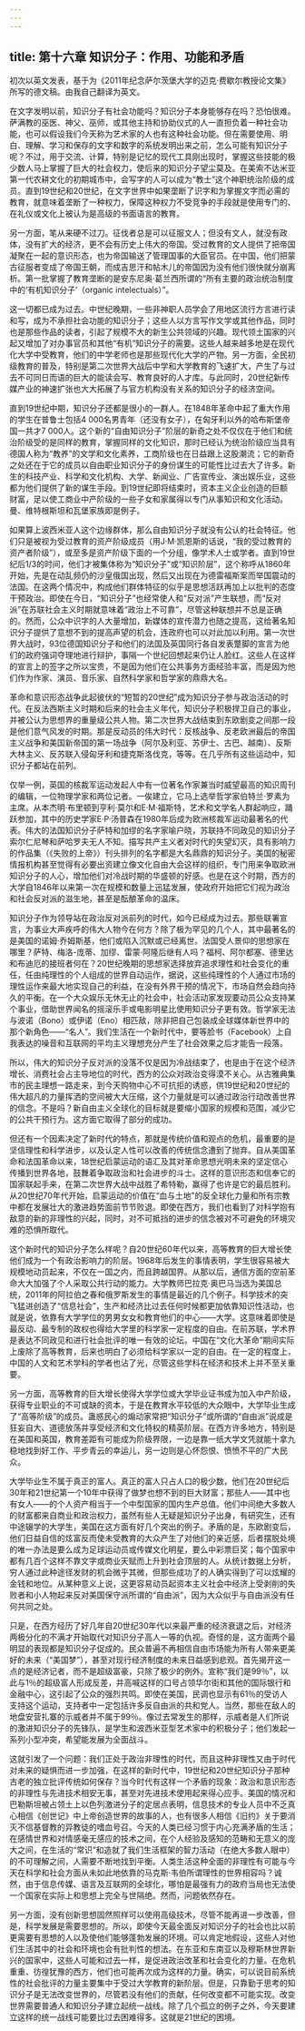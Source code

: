 ```yaml
---
---
---
```

title: 第十六章 知识分子：作用、功能和矛盾
---




初次以英文发表，基于为《2011年纪念萨尔茨堡大学的迈克·费歇尔教授论文集》所写的德文稿。由我自己翻译为英文。




在文字发明以前，知识分子有社会功能吗？知识分子本身能够存在吗？恐怕很难。萨满教的巫医、神父、巫师，或其他主持和协助仪式的人一直担负着一种社会功能，也可以假设我们今天称为艺术家的人也有这种社会功能。但在需要使用、明白、理解、学习和保存的文字和数字的系统发明出来之前，怎么可能有知识分子呢？不过，用于交流、计算，特别是记忆的现代工具刚出现时，掌握这些技能的极少数人马上掌握了巨大的社会权力，使后来的知识分子望尘莫及。在美索不达米亚第一代农耕文化的初期城市中，会写字的人可以成为“教士”这个神职统治阶级的成员。直到19世纪和20世纪，在文字世界中如果垄断了识字和为掌握文字而必需的教育，就意味着垄断了一种权力，保障这种权力不受竞争的手段就是使用专门的、在礼仪或文化上被认为是高级的书面语言的教育。

另一方面，笔从来硬不过刀。征伐者总是可以征服文人；但没有文人，就没有政体，没有扩大的经济，更不会有历史上伟大的帝国。受过教育的文人提供了把帝国凝聚在一起的意识形态，也为帝国输送了管理国事的大臣官员。在中国，他们把蒙古征服者变成了帝国王朝，而成吉思汗和帖木儿的帝国因为没有他们很快就分崩离析。第一批掌握了教育垄断的是安东尼奥·葛兰西所谓的“所有主要的政治统治制度中的‘有机知识分子’（organic intelectuals）”。

这一切都已成为过去。中世纪晚期，一些非神职人员学会了用地区流行方言进行读和写，成为不承担社会功能的知识分子；这些人以方言写作文学或其他作品，同时也是那些作品的读者，引起了规模不大的新生公共领域的兴趣。现代领土国家的兴起又增加了对办事官员和其他“有机”知识分子的需要。这些人越来越多地是在现代化大学中受教育，他们的中学老师也是那些现代化大学的产物。另一方面，全民初级教育的普及，特别是第二次世界大战后中学和大学教育的飞速扩大，产生了与过去不可同日而语的巨大的能读会写、教育良好的人才库。与此同时，20世纪新传媒产业的神速扩张也大大拓展了与官方机构没有关系的知识分子的经济空间。

直到19世纪中期，知识分子还都是很小的一群人。在1848年革命中起了重大作用的学生在普鲁士包括4 000名男青年（还没有女子），在匈牙利以外的哈布斯堡帝国一共才7 000人。这个新的“自由知识分子”阶层的新奇之处不仅仅在于他们和统治阶级受的是同样的教育，掌握同样的文化知识，那时已经认为统治阶级应当具有德国人称为“教养”的文学和文化素养，工商阶级也在日益跟上这股潮流；它的新奇之处还在于它的成员以自由职业知识分子的身份谋生的可能性比过去大了许多。新生的科技产业、科学和文化机构、大学、新闻业、广告宣传业、演出娱乐业，这些都为他们提供了新的谋生手段。到19世纪即将结束时，资本主义企业创造的巨额财富，足以使工商业中产阶级的一些子女和家属得以专门从事知识和文化活动。曼、维特根斯坦和瓦堡家族即是例子。

如果算上波西米亚人这个边缘群体，那么自由知识分子就没有公认的社会特征。他们只是被视为受过教育的资产阶级成员（用J·M·凯恩斯的话说，“我的受过教育的资产者阶级”），或至多是资产阶级下面的一个分组，像学术人士或学者。直到19世纪后1/3的时间，他们才被集体称为“知识分子”或“知识阶层”，这个称呼从1860年开始，先是在动乱频仍的沙皇俄国出现，然后又出现在为德雷福斯案而举国震动的法国。在这两个情况中，构成他们群体特征的似乎是思想活跃再加上以批判的态度干预政治。即使在今日，“知识分子”也经常使人和“反对派”产生联想，而“反对派”在苏联社会主义时期就意味着“政治上不可靠”，尽管这种联想并不总是正确的。然而，公众中识字的人大量增加，新媒体的宣传潜力也随之提高，这给著名知识分子提供了意想不到的提高声望的机会，连政府也可以对此加以利用。第一次世界大战时，93位德国知识分子和他们的法国及英国同行各自发表蹩脚的宣言为他们的政府强词夺理地进行辩护，事隔一个世纪回想起来仍让人脸红。这些人在这样的宣言上的签字之所以宝贵，不是因为他们在公共事务方面经验丰富，而是因为他们作为作家、演员、音乐家、自然科学家和哲学家的鼎鼎大名。

革命和意识形态战争此起彼伏的“短暂的20世纪”成为知识分子参与政治活动的时代。在反法西斯主义时期和后来的社会主义年代，知识分子积极捍卫自己的事业，并被公认为思想界的重量级公共人物。第二次世界大战结束到东欧剧变之间那一段是他们意气风发的时期。那是反动员的伟大时代：反核战争、反老欧洲最后的帝国主义战争和美国新帝国的第一场战争（阿尔及利亚、苏伊士、古巴、越南）、反斯大林主义、反苏联入侵匈牙利和捷克斯洛伐克，等等。在几乎所有这些运动中，知识分子都站在前列。

仅举一例，英国的核裁军运动发起人中有一位著名作家兼当时威望最高的知识周刊的编辑，一位物理学家和两位记者。一俟建立，它马上选举哲学家伯特兰·罗素为主席。从本杰明·布里顿到亨利·莫尔和E·M·福斯特，艺术和文学名人群起响应，踊跃参加，其中的历史学家E·P·汤普森在1980年后成为欧洲核裁军运动最著名的代表。伟大的法国知识分子萨特和加缪的名字家喻户晓，苏联持不同政见的知识分子索尔仁尼琴和萨哈罗夫无人不知。描写共产主义者对时代的失望幻灭，具有影响力的作品集（《失败的上帝》）刊头排列的名字都是大名鼎鼎的知识分子。美国的秘密情报机构甚至觉得有必要出资建立像文化自由大会这样的组织，专门用来争取欧洲知识分子的人心，增加他们对冷战时期的华盛顿的好感。也是在这个时期，西方的大学自1846年以来第一次在规模和数量上迅猛发展，使政府开始把它们视为政治和社会反对派的滋生地，甚至是酝酿革命的温床。

知识分子作为领导站在政治反对派前列的时代，如今已经成为过去。那些联署宣言，为事业大声疾呼的伟大人物今在何方？除了极为罕见的几个人，其中最著名的是美国的诺姆·乔姆斯基，他们或陷入沉默或已经离世。法国受人景仰的思想家在哪里？萨特、梅洛-庞蒂、加缪、雷蒙·阿隆后继有人吗？福柯、阿尔都塞、德里达和布迪厄的接班者何在？20世纪晚期的思想家选择放弃追求理性和社会变化的重任，任由纯理性的个人组成的世界自动运作，据说，这些纯理性的个人通过市场的理性运作来最大地实现自己的利益，在没有外界干预的情况下，市场自然会趋向持久的平衡。在一个大众娱乐无休无止的社会中，社会活动家发现要动员公众支持某个事业，借助世界闻名的摇滚乐手或电影明星比使用知识分子更有效。哲学家无法与波诺（Bono）或伊诺（Eno）相匹敌，除非把自己包装成全球媒体新世界中的那个新角色——“名人”。我们生活在一个新时代中，要等脸书（Facebook）上自我表达的噪音和互联网的平均主义理想充分产生了社会效果之后才能告一段落。

所以，伟大的知识分子反对派的没落不仅是因为冷战结束了，也是由于在这个经济增长、消费社会占主导地位的时代，西方的公众对政治变得漠不关心。从古雅典集市的民主理想一路走来，到今天购物中心不可抗拒的诱惑，供19世纪和20世纪的伟大超凡的力量挥洒的空间被大大压缩，这个力量就是可以通过政治行动改善世界的信念。不是吗？新自由主义全球化的目标就是要缩小国家的规模和范围，减少它的公共干预行为。这方面它取得了部分的成功。

但还有一个因素决定了新时代的特点，那就是传统价值和观点的危机，最重要的是坚信理性和科学进步，以及认定人性可以改善的传统信念遭到了抛弃。自从美国革命和法国革命以来，18世纪启蒙运动的语汇及其对革命思想光明未来的坚定信心传播到世界各地，鼓舞着争取政治和社会进步的斗士。这样的意识形态和信奉它的国家联起手来，在第二次世界大战中战胜了希特勒，赢得了也许是它的最后胜利。从20世纪70年代开始，启蒙运动的价值在“血与土地”的反全球化力量和所有宗教中都在发展壮大的激进趋势面前节节败退。即使在西方，我们也看到了对科学抱有敌意的新的非理性的兴起，同时，对不可抵挡的进步的信念被对不可避免的环境灾难的恐惧所取代。

这个新时代的知识分子怎么样呢？自20世纪60年代以来，高等教育的巨大增长使他们成为一个有政治影响力的阶层。1968年后发生的事情表明，学生很容易被大规模地动员起来，不仅在一国之内，而且跨越国界。从那以后，通信方面的空前革命大大加强了个人采取公共行动的能力。大学教师巴拉克·奥巴马当选为美国总统，2011年的阿拉伯之春和俄罗斯发生的事情是最近的几个例子。科学技术的突飞猛进创造了“信息社会”，生产和经济比过去任何时候都更加依靠知识性活动，也就是说，依靠有大学学位的男男女女和教育他们的中心——大学。这意味着即使是最反动、最专制的政权也得给大学里的科学家一定程度的自由。在前苏联，学术界是表达不同政见和进行社会批评的唯一有效的论坛。中国在“文化大革命”期间实际上废除了高等教育，后来也明白了必须给科学家以一定的自由。在一定的程度上，中国的人文和艺术学科的学者也沾了光，尽管这些学科在经济和技术上并不至关重要。

另一方面，高等教育的巨大增长使得大学学位或大学毕业证书成为加入中产阶级，获得专业职业的不可或缺的资本，于是在教育水平较低的大众眼中，大学毕业生成了“高等阶级”的成员。蛊惑民心的煽动家常把“知识分子”或所谓的“自由派”说成是狂妄自大、道德放荡并享受经济和文化特权的精英阶层。在西方许多地方，特别是在美国和英国，教育差距有可能成为阶级界限，一边是靠一纸大学文凭就能十拿九稳地找到好工作、平步青云的幸运儿，另一边则是心怀怨恨、愤愤不平的广大民众。

大学毕业生不属于真正的富人。真正的富人只占人口的极少数，他们在20世纪后30年和21世纪第一个10年中获得了做梦也想不到的巨大财富；那些人——其中也有女人——的个人资产相当于一个中型国家的国内生产总值。他们中间绝大多数人的财富都来自商业和政治权力，虽然有些人无疑是知识分子出身，有研究生，还有中途辍学的大学生，美国在这方面有好几个突出的例子。矛盾的是，东欧剧变后，他们日益自信的炫富反而使未受教育的大众产生了对他们的亲近感，后者摆脱处境的唯一办法是要么成为足球运动员或传媒文化明星，要么中彩票巨奖；每个国家中都有几百个这样不靠文字或商业天赋而上升到社会顶层的人。从统计数据上分析，穷人通过此种途径发财的机会微乎其微，但那些成功了的人确实得到了可以炫耀的金钱和地位。从某种意义上说，这更容易动员起资本主义社会中经济上受剥削的失败者和小人物起来反对美国保守派所谓的“自由派”，因为大众似乎与自由派没有任何共同之处。

只是，在西方经历了好几年自20世纪30年代以来最严重的经济衰退之后，对经济两极分化的不满才开始取代对知识分子高人一等的仇视。奇怪的是，这方面两个最明显的表现都是知识分子促成的。民众普遍不再相信自由市场能为所有人带来更美好的未来（“美国梦”），甚至对现行经济制度的未来日益感到悲观。首先揭开这一点的是经济记者，而不是超级富豪，只除了极少的例外。宣称“我们是99％”，以此与1％的超级富人形成反差，并高喊这样的口号占领华尔街和其他的国际银行和金融中心，这引起了公众的强烈共鸣。即使在美国，民调也显示有61％的受访人支持这个运动，支持者中一定包括许多反自由派的共和党人。当然，那些在敌人的地盘安营扎寨的示威者并不属于99％。像过去常发生的那样，示威者是人们所说的激进知识分子的先锋队，是学生和波西米亚型艺术家中的积极分子；他们发起一系列小型冲突，希望能发展为全面战斗。

这就引发了一个问题：我们正处于政治非理性的时代，而且这种非理性又由于时代对未来的疑惧而进一步加强，在这样的新时代中，19世纪和20世纪知识分子那种古老的独立批评传统如何保存？当今时代有这样一个矛盾的现象：政治和意识形态的非理性与先进技术相安无事，甚至对先进技术使用起来得心应手。美国的情况和巴勒斯坦被占领土上以色列激进分子的定居点表明，信息技术的专业人员中不乏真心相信《创世记》中上帝创造世界的故事的人，也有很多人相信《旧约》关于要消灭不信基督教的异教徒的嗜血号召。今天的人类已经习惯于内心充满矛盾的生活；在感情世界和对情感毫无感应的技术之间，在个人经验及感知的范畴和无意义的庞大之间，在生活的“常识”和造就了我们生活框架的智力活动（在绝大多数人眼中）的不可理解之间，人需要不断地找到平衡。人类生活这种全面的非理性有可能与今天在科学和社会方面从未如此地依靠的马克斯·韦伯所谓理性的世界相容吗？诚然，由于信息传媒、语言及互联网的全球化，哪怕是最强有力的政府当局也无法使一个国家在实际上和思想上完全与世隔绝。然而，问题依然存在。

另一方面，没有创新思想固然照样可以使用高级技术，尽管不能再进一步改善，但是，科学发展是需要思想的。所以，即使今天最全面反对知识分子的社会也比以前更需要有思想的人以及使他们能够蓬勃发展的环境。可以肯定地假设，这些人对他们生活其中的社会和环境也会有批判性的想法。在东亚和东南亚以及穆斯林世界新兴的国家中，这些人可能和过去一样，是促进政治改革和社会变化的力量。在危机重重、彷徨犹豫的西方，他们也可能再次成为这样的力量。确实，可以说目前系统性的社会批评的力量主要集中于受过大学教育的新阶层。但是，只靠勤于思考的知识分子是无法改变世界的，尽管若没有他们的贡献，任何改变都不可能实现。改变世界需要普通人和知识分子建立起统一战线。除了几个孤立的例子之外，今天要建立这样的统一战线可能要比过去困难得多。这就是21世纪的困境。